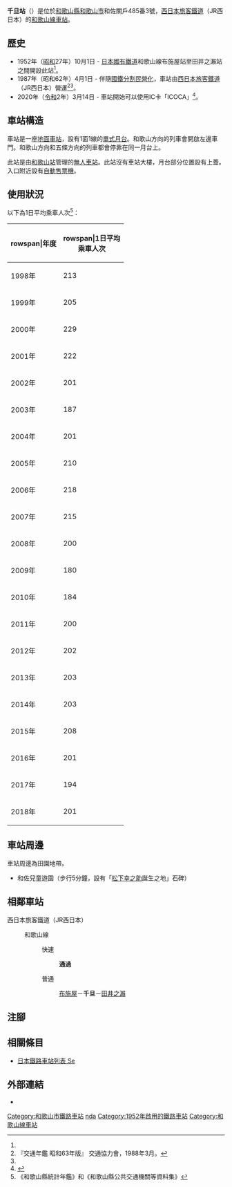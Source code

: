 {{NoteTA|G1=Transport
|T=zh-hans:千旦站;zh-hk:千旦站;zh-tw:千旦車站;
|1=zh-hans:千旦站;zh-hk:千旦站;zh-tw:千旦車站;
}}
{{Infobox station
|公司色 = #0072bc
|站名 = 千旦
|圖片 = Senda station Wakayama line.jpg
|圖片說明 = 車站月台
|日文原名 = 千旦
|平假名 = せんだ
|羅馬拼音 = Senda
|副站名 = 
|電報略號 = セン
|所在地 = {{JPN}}[[和歌山縣|和歌山縣]][[和歌山市|和歌山市]]和佐關戶485番3號
|座標 = {{coord|34|14|30.12|N|135|14|45.2|E|type:railwaystation_region:JP-24|display=inline,title}}
|車站構造 = [[地面車站|地面車站]]
|月台配置 = 1面1線
|啟用年月日 = 1952年（[[昭和|昭和]]27年）10月1日<ref name="sone42">{{Cite book|author={{Translink|ja|曽根悟|曾根悟}}（監修）|title=週刊 歴史でめぐる鉄道全路線 国鉄・JR|editor=朝日新聞出版分冊百科編集部（編集）|publisher={{Translink|ja|朝日新聞出版}}|series=週刊朝日百科|volume=42号 阪和線・和歌山線・桜井線・湖西線・関西空港線|date=2010-05-16|pages=20-21|language=ja}}</ref>
|廢站年月日 = 
|乘客人數 = 201
|上下車人次 = 
|統計年度 = 2018
|轉車 = 
|全寬備註 =  [[無人車站|無人車站]]（設有自動售票機）
|adjacent = {{Adjacent stations|system=西日本旅客鐵道近畿地域路線|line=KT|left=布施屋|right=田井之瀨|note-left=1.5km|note-mid=距離[[王寺站_(日本)|王寺]]81.4km|note-right=1.5km}}
}}
'''千旦站'''（{{jpn|j=千旦駅|hg=せんだえき|rm=Senda eki|f=y}}）是位於[[和歌山縣|和歌山縣]][[和歌山市|和歌山市]]和佐關戶485番3號，[[西日本旅客鐵道|西日本旅客鐵道]]（JR西日本）的[[和歌山線|和歌山線]][[鐵路車站|車站]]。

== 歷史 ==
* 1952年（[[昭和|昭和]]27年）10月1日 - [[日本國有鐵道|日本國有鐵道]]和歌山線布施屋站至田井之瀨站之間開設此站<ref name="sone42"/>。
* 1987年（昭和62年）4月1日 - 伴隨[[國鐵分割民營化|國鐵分割民營化]]，車站由[[西日本旅客鐵道|西日本旅客鐵道]]（JR西日本）營運<ref name="trafic-yearbook-1988">『交通年鑑 昭和63年版』 交通協力會，1988年3月。</ref><ref name="sone42"/>。
* 2020年（[[令和|令和]]2年）3月14日 - 車站開始可以使用IC卡「ICOCA」<ref>{{Cite press release|url=https://www.westjr.co.jp/press/article/items/191213_00_wakayama.pdf|archiveurl=https://web.archive.org/web/20210104022914/https://www.westjr.co.jp/press/article/items/191213_00_wakayama.pdf|format=PDF|language=ja|title=2020年春ダイヤ改正について|publisher=西日本旅客鉄道和歌山支社|date=2019-12-13|accessdate=2021-01-08|archivedate=2021-01-04|dead-url=no}}</ref>。

== 車站構造 ==
車站是一座[[地面車站|地面車站]]，設有1面1線的[[單式月台|單式月台]]。和歌山方向的列車會開啟左邊車門。和歌山方向和五條方向的列車都會停靠在同一月台上。

此站是由[[和歌山站|和歌山站]]管理的[[無人車站|無人車站]]。此站沒有車站大樓，月台部分位置設有上蓋。入口附近設有[[自動售票機|自動售票機]]。

== 使用狀況 ==
以下為1日平均乘車人次<ref>《和歌山縣統計年鑑》和《和歌山縣公共交通機關等資料集》</ref>：
{| class="wikitable" style="text-align:right;"
|-
!rowspan|年度
!rowspan|1日平均<br>乘車人次
|-
|1998年
|213
|-
|1999年
|205
|-
|2000年
|229
|-
|2001年
|222
|-
|2002年
|201
|-
|2003年
|187
|-
|2004年
|201
|-
|2005年
|210
|-
|2006年
|218
|-
|2007年
|215
|-
|2008年
|200
|-
|2009年
|180
|-
|2010年
|184
|-
|2011年
|200
|-
|2012年
|202
|-
|2013年
|203
|-
|2014年
|203
|-
|2015年
|208
|-
|2016年
|201
|-
|2017年
|194
|-
|2018年
|201
|}

== 車站周邊 ==
車站周邊為田園地帶。
*和佐兒童遊園（步行5分鐘，設有「[[松下幸之助|松下幸之助]]誕生之地」石碑）

== 相鄰車站 ==
; 西日本旅客鐵道（JR西日本）
: {{JR西路線記号|K|T}} 和歌山線
:: {{color|#f60|■}}快速
::: '''通過'''
:: {{color|#999|■}}普通
::: [[布施屋站|布施屋]]－'''千旦'''－[[田井之瀨站|田井之瀨]]
== 注腳 ==
{{Reflist}}
== 相關條目 ==
* [[日本鐵路車站列表_Se|日本鐵路車站列表 Se]]
== 外部連結 ==
* {{外部連結/JR西日本車站|0621831|千旦}}{{ja icon}}
{{和歌山線}}
{{DEFAULTSORT:Senda}}
[[Category:和歌山市鐵路車站|Category:和歌山市鐵路車站]]
[[Category:日本鐵路車站_Se|nda]]
[[Category:1952年啟用的鐵路車站|Category:1952年啟用的鐵路車站]]
[[Category:和歌山線車站|Category:和歌山線車站]]